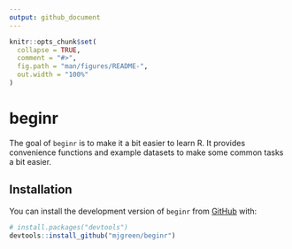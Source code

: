 ```yaml
---
output: github_document
---
```


<!-- README.md is generated from README.Rmd. Please edit that file -->

```r
knitr::opts_chunk$set(
  collapse = TRUE,
  comment = "#>",
  fig.path = "man/figures/README-",
  out.width = "100%"
)
```

# beginr

<!-- badges: start -->
<!-- badges: end -->

The goal of `beginr` is to make it a bit easier to learn R.
It provides convenience functions and example datasets to make some common tasks a bit easier.

## Installation

You can install the development version of `beginr` from [GitHub](https://github.com/) with:

``` r
# install.packages("devtools")
devtools::install_github("mjgreen/beginr")
```

